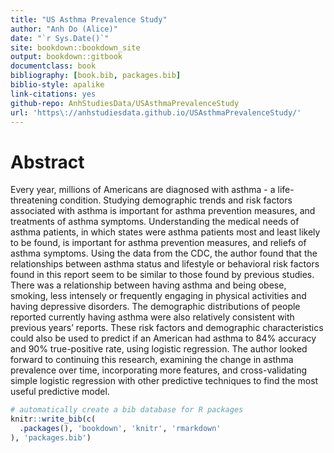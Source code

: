 ```yaml
--- 
title: "US Asthma Prevalence Study"
author: "Anh Do (Alice)"
date: "`r Sys.Date()`"
site: bookdown::bookdown_site
output: bookdown::gitbook
documentclass: book
bibliography: [book.bib, packages.bib]
biblio-style: apalike
link-citations: yes
github-repo: AnhStudiesData/USAsthmaPrevalenceStudy
url: 'https\://anhstudiesdata.github.io/USAsthmaPrevalenceStudy/'
---
```


# Abstract {-}

Every year, millions of Americans are diagnosed with asthma - a life-threatening condition. Studying demographic trends and risk factors associated with asthma is important for asthma prevention measures, and treatments of asthma symptoms. Understanding the medical needs of asthma patients, in which states were asthma patients most and least likely to be found, is important for asthma prevention measures, and reliefs of asthma symptoms. Using the data from the CDC, the author found that the relationships between asthma status and lifestyle or behavioral risk factors found in this report seem to be similar to those found by previous studies. There was a relationship between having asthma and being obese, smoking, less intensely or frequently engaging in physical activities and having depressive disorders. The demographic distributions of people reported currently having asthma were also relatively consistent with previous years' reports. These risk factors and demographic characteristics could also be used to predict if an American had asthma to 84% accuracy and 90% true-positive rate, using logistic regression. The author looked forward to continuing this research, examining the change in asthma prevalence over time, incorporating more features, and cross-validating simple logistic regression with other predictive techniques to find the most useful predictive model.


```r
# automatically create a bib database for R packages
knitr::write_bib(c(
  .packages(), 'bookdown', 'knitr', 'rmarkdown'
), 'packages.bib')
```
